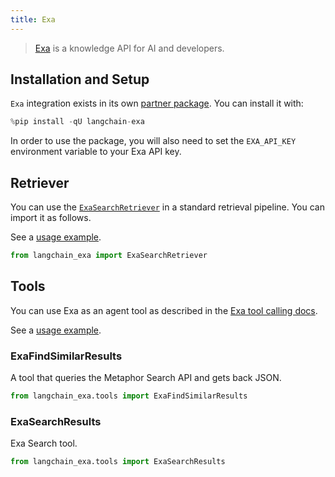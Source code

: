 ```yaml
---
title: Exa
---
```


>[Exa](https://exa.ai/) is a knowledge API for AI and developers.
>

## Installation and Setup

`Exa` integration exists in its own [partner package](https://pypi.org/project/langchain-exa/). You can install it with:


```python
%pip install -qU langchain-exa
```

In order to use the package, you will also need to set the `EXA_API_KEY` environment variable to your Exa API key.

## Retriever

You can use the [`ExaSearchRetriever`](/oss/javascript/integrations/tools/exa_search#using-exasearchretriever) in a standard retrieval pipeline. You can import it as follows.

See a [usage example](/oss/javascript/integrations/tools/exa_search).



```python
from langchain_exa import ExaSearchRetriever
```

## Tools

You can use Exa as an agent tool as described in the [Exa tool calling docs](/oss/javascript/integrations/tools/exa_search#use-within-an-agent).

See a [usage example](/oss/javascript/integrations/tools/exa_search).

### ExaFindSimilarResults

A tool that queries the Metaphor Search API and gets back JSON.


```python
from langchain_exa.tools import ExaFindSimilarResults
```

### ExaSearchResults

Exa Search tool.


```python
from langchain_exa.tools import ExaSearchResults
```
